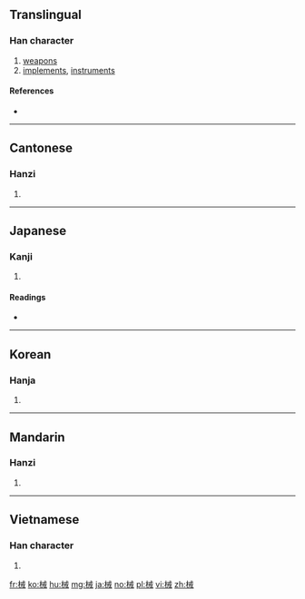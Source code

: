 ==Translingual==

===Han character===
{{Han char|rn=75|rad=木|as=07|sn=11|four=43950|canj=DIT|ids=⿰木戒}}

# [[weapons]]
# [[implements]], [[instruments]]

====References====
* {{Han ref|kx=0531.030|dkj=14882|dj=0919.040|hdz=21209.060|uh=68B0|ud=26800|bh=B1F1|bd=45553}}

----

==Cantonese==

===Hanzi===
{{yue-hanzi|jyut=haai6|y=haai6}}

# {{defn|lang=yue|sort=木07}}

----

==Japanese==

===Kanji===
{{ja-kanji|grade=4|rs=木07}}

# {{defn|lang=ja|sort=木07}}

====Readings====
* {{ja-readings|goon=[[げ]] (ge)|kanon=[[かい]] (kai)|kun=[[かせ]] (kase)}}

----

==Korean==

===Hanja===
{{ko-hanja|hangeul=계|eumhun=|rv=gye|mr=kye|y=kyey}}

# {{defn|lang=ko|sort=木07}}

----

==Mandarin==

===Hanzi===
{{cmn-hanzi|pin=[[jiè]] ([[jie4]]), [[xiè]] ([[xie4]])|wg=chieh<sup>4</sup>, hsieh<sup>4</sup>}}
#{{defn|lang=cmn|sort=木07}}

----

==Vietnamese==
===Han character===
{{vi-hantu|giới|rs=木07}}

# {{defn|vi}}

[[fr:械]]
[[ko:械]]
[[hu:械]]
[[mg:械]]
[[ja:械]]
[[no:械]]
[[pl:械]]
[[vi:械]]
[[zh:械]]